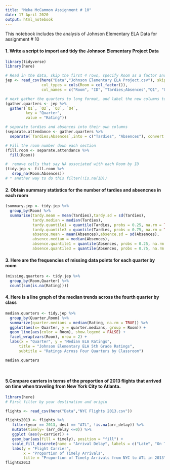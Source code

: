 ---
title: "Meka McCammon Assignment # 10"
date: 17 April 2020
output: html_notebook
---

This notebook includes the analysis of Johnson Elementary ELA Data for assignment # 10


#### 1. Write a script to import and tidy the Johnson Elementary Project Data
```{r include=FALSE}
library(tidyverse)
library(here)
```
```{r include=FALSE}
# Read in the data, skip the first 4 rows, specify Room as a factor and name the columns
jep <- read_csv(here("Data","Johnson Elementary ELA Project.csv"), skip = 4,
                col_types = cols(Room = col_factor()),
                col_names = c("Room", "ID", "Tardies;Absences","Q1", "Q2", "Q3", "Q4"))
```
```{r include=FALSE}
# next gather the quarters to long format, and label the new columns to refer to quarter and the rating
(gather.quarters <- jep %>%
  gather(`Q1`, `Q2`, `Q3`, `Q4`,
         key = "Quarter",
         value = "Rating"))
```
```{r include=FALSE}
# separate tardies and absences into their own columns
(separate.attendance <- gather.quarters %>%
  separate(`Tardies;Absences`,into = c("Tardies", "Absences"), convert = TRUE))
```
```{r include=FALSE}
# Fill the room number down each section 
(fill.room <- separate.attendance %>% 
  fill(Room))
```
```{r echo=FALSE}
#  remove cells that say NA associated with each Room by ID 
(tidy.jep <- fill.room %>% 
   drop_na(Room:Absences))
# * another way to do this filter(!is.na(ID))
```


#### 2. Obtain summary statistics for the number of tardies and absencnes in each room 

```{r echo=TRUE}
(summary.jep <- tidy.jep %>%
  group_by(Room) %>%
  summarise(tardy.mean = mean(Tardies),tardy.sd = sd(Tardies), 
            tardy.median = median(Tardies), 
            tardy.quantile1 = quantile(Tardies, probs = 0.25, na.rm = TRUE), 
            tardy.quantile3 = quantile(Tardies, probs = 0.75, na.rm = TRUE), 
            absence.mean = mean(Absences),absence.sd = sd(Absences), 
            absence.median = median(Absences), 
            absence.quantile1 = quantile(Absences, probs = 0.25, na.rm = TRUE),
            absence.quantile3 = quantile(Absences, probs = 0.75, na.rm = TRUE)))
```


#### 3. Here are the frequencies of missing data points for each quarter by room 
```{r echo=TRUE}
(missing.quarters <- tidy.jep %>%
  group_by(Room,Quarter) %>%
  count(sum(is.na(Rating))))
```

#### 4. Here is a line graph of the median trends across the fourth quarter by class
```{r echo=TRUE}
median.quarters <- tidy.jep %>%
  group_by(Quarter,Room) %>%
  summarize(quarter.medians = median(Rating, na.rm = TRUE)) %>%
  ggplot(aes(x= Quarter, y = quarter.medians, group = Room)) +
  geom_line(aes(color = Room), show.legend = FALSE) +
  facet_wrap(vars(Room), nrow = 2) +
  labs(x = "Quarter", y = "Median ELA Ratings",
      title = "Johnson Elementary ELA 5th Grade Ratings",
      subtitle = "Ratings Across Four Quarters by Classroom")

median.quarters

  
```
#### 5.Compare carriers in terms of the proportion of 2013 flights that arrived on time when traveling from New York City to Atlanta. 

```{r include=FALSE}
library(here)
# First filter by year destination and origin

flights <- read_csv(here("Data","NYC Flights 2013.csv")) 
```
```{r echo=TRUE}
flights2013 <- flights %>% 
   filter(year == 2013, dest == "ATL", !is.na(arr_delay)) %>%
   mutate(timely= (arr_delay <=0)) %>%
   ggplot (aes(y=carrier)) +
   geom_bar(aes(fill = timely), position = "fill") +
   scale_fill_discrete(name = "Arrival Delay", labels = c("Late", "On Time")) +
   labs(y = "Flight Carrier",
        x = "Proportion of Timely Arrivals",
        title = "Proportion of Timely Arrivals from NYC to ATL in 2013")
flights2013
```
  
